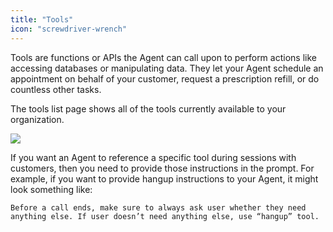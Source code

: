 ```yaml
---
title: "Tools"
icon: "screwdriver-wrench"
---
```


Tools are functions or APIs the Agent can call upon to perform actions like accessing databases or manipulating data. They let your Agent schedule an appointment on behalf of your customer, request a prescription refill, or do countless other tasks.

The tools list page shows all of the tools currently available to your organization. 

![](/mintlify/images/toolslist.jpg)

If you want an Agent to reference a specific tool during sessions with customers, then you need to provide those instructions in the prompt. For example, if you want to provide hangup instructions to your Agent, it might look something like:

`Before a call ends, make sure to always ask user whether they need anything else. If user doesn’t need anything else, use “hangup” tool.`